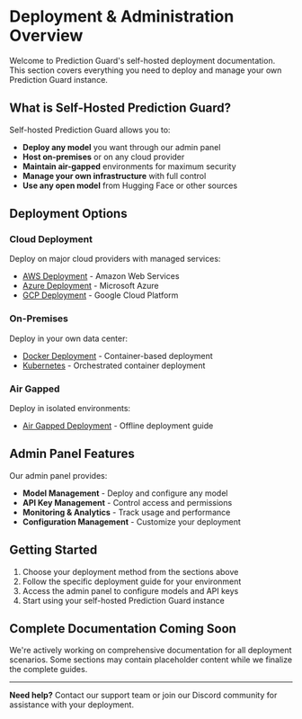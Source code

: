 # Deployment & Administration Overview

Welcome to Prediction Guard's self-hosted deployment documentation. This section covers everything you need to deploy and manage your own Prediction Guard instance.

## What is Self-Hosted Prediction Guard?

Self-hosted Prediction Guard allows you to:

- **Deploy any model** you want through our admin panel
- **Host on-premises** or on any cloud provider
- **Maintain air-gapped** environments for maximum security
- **Manage your own infrastructure** with full control
- **Use any open model** from Hugging Face or other sources

## Deployment Options

### Cloud Deployment
Deploy on major cloud providers with managed services:
- [AWS Deployment](/deployment-administration/installation/cloud/aws) - Amazon Web Services
- [Azure Deployment](/deployment-administration/installation/cloud/azure) - Microsoft Azure  
- [GCP Deployment](/deployment-administration/installation/cloud/gcp) - Google Cloud Platform

### On-Premises
Deploy in your own data center:
- [Docker Deployment](/deployment-administration/installation/on-premises/docker) - Container-based deployment
- [Kubernetes](/deployment-administration/installation/on-premises/kubernetes) - Orchestrated container deployment

### Air Gapped
Deploy in isolated environments:
- [Air Gapped Deployment](/deployment-administration/installation/air-gapped/air-gapped) - Offline deployment guide

## Admin Panel Features

Our admin panel provides:

- **Model Management** - Deploy and configure any model
- **API Key Management** - Control access and permissions
- **Monitoring & Analytics** - Track usage and performance
- **Configuration Management** - Customize your deployment

## Getting Started

1. Choose your deployment method from the sections above
2. Follow the specific deployment guide for your environment
3. Access the admin panel to configure models and API keys
4. Start using your self-hosted Prediction Guard instance

## Complete Documentation Coming Soon

We're actively working on comprehensive documentation for all deployment scenarios. Some sections may contain placeholder content while we finalize the complete guides.

---

**Need help?** Contact our support team or join our Discord community for assistance with your deployment.
